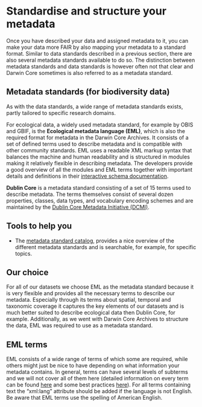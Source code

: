 # Standardise and structure your metadata

Once you have described your data and assigned metadata to it, you can make your data more FAIR by also mapping your metadata to a standard format. Similar to data standards described in a previous section, there are also several metadata standards available to do so. The distinction between metadata standards and data standards is however often not that clear and Darwin Core sometimes is also referred to as a metadata standard. 

## Metadata standards (for biodiversity data)

As with the data standards, a wide range of metadata standards exists, partly tailored to specific research domains. 

For ecological data, a widely used metadata standard, for example by OBIS and GBIF, is the **Ecological metadata language (EML)**, which is also the required format for metadata in the Darwin Core Archives. It consists of a set of defined terms used to describe metadata and is compatible with other community standards. EML uses a readable XML markup syntax that balances the machine and human readability and is structured in modules making it relatively flexible in describing metadata. The developers provide a good overview of all the modules and EML terms together with important details and definitions in their [interactive schema documentation](https://eml.ecoinformatics.org/schema/). 

**Dublin Core** is a metadata standard consisting of a set of 15 terms used to describe metadata. The terms themselves consist of several dozen properties, classes, data types, and vocabulary encoding schemes and are maintained by the [Dublin Core Metadata Initiative (DCMI)](https://dublincore.org/).

## Tools to help you

- The [metadata standard catalog](https://rdamsc.bath.ac.uk/), provides a nice overview of the different metadata standards and is searchable, for example, for specific topics. 

## Our choice
For all of our datasets we choose EML as the metadata standard because it is very flexible and provides all the necessary terms to describe our metadata. Especially through its terms about spatial, temporal and taxonomic coverage it captures the key elements of our datasets and is much better suited to describe ecological data then Dublin Core, for example. Additionally, as we went with Darwin Core Archives to structure the data, EML was required to use as a metadata standard. 

## EML terms
EML consists of a wide range of terms of which some are required, while others might just be nice to have depending on what information your metadata contains. In general, terms can have several levels of subterms and we will not cover all of them here (detailed information on every term can be found [here](https://eml.ecoinformatics.org/schema/) and some best practices [here](https://ediorg.github.io/data-package-best-practices/eml-best-practices.html)). 
For all terms containing text the “xml:lang” attribute should be added if the language is not English. Be aware that EML terms use the spelling of American English. 
